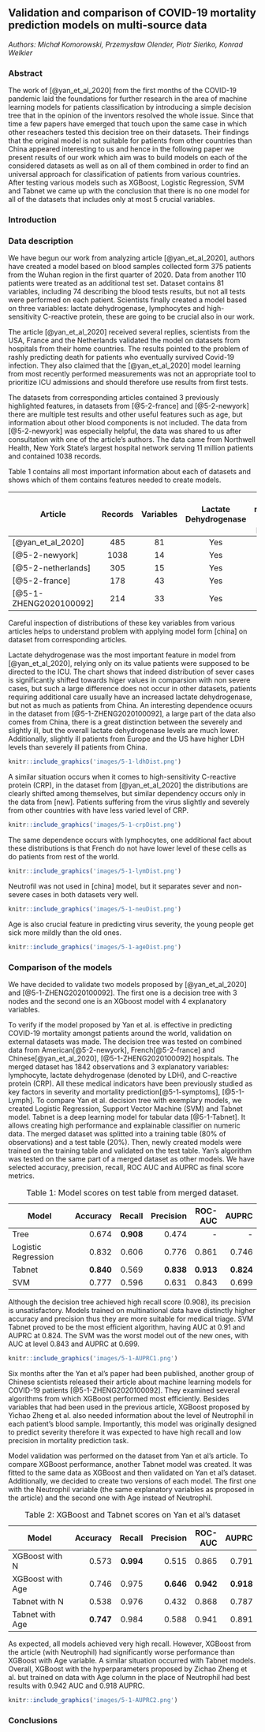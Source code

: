 ## Validation and comparison of COVID-19 mortality prediction models on multi-source data

*Authors: Michał Komorowski, Przemysław Olender, Piotr Sieńko, Konrad Welkier*


### Abstract
The work of [@yan_et_al_2020] from the first months of the COVID-19 pandemic laid the foundations for further research in the area of machine learning models for patients classification by introducing a simple decision tree that in the opinion of the inventors resolved the whole issue. Since that time a few papers have emerged that touch upon the same case in which other reseachers tested this decision tree on their datasets. Their findings that the original model is not suitable for patients from other countries than China appeared interesting to us and hence in the following paper we present results of our work which aim was to build models on each of the considered datasets as well as on all of them combined in order to find an universal approach for classification of patients from various countries. After testing various models such as XGBoost, Logistic Regression, SVM and Tabnet we came up with the conclusion that there is no one model for all of the datasets that includes only at most 5 crucial variables.


### Introduction

### Data description

We have begun our work from analyzing article [@yan_et_al_2020], authors have created a model based on blood samples collected form 375 patients from the Wuhan region in the first quarter of 2020. Data from another 110 patients were treated as an additional test set. Dataset contains 81 variables, including 74 describing the blood tests results, but not all tests were performed on each patient. Scientists finally created a model based on three variables: lactate dehydrogenase, lymphocytes and high-sensitivity C-reactive protein, these are going to be crucial also in our work.

The article [@yan_et_al_2020] received several replies, scientists from the USA, France and the Netherlands validated the model on datasets from hospitals from their home countries. The results pointed to the problem of rashly predicting death for patients who eventually survived Covid-19 infection. They also claimed that the [@yan_et_al_2020] model learning from most recently performed  measurements was not an appropriate tool to prioritize ICU admissions and should therefore use results from first tests.

The datasets from corresponding articles contained 3 previously highlighted features, in datasets from [@5-2-france] and [@5-2-newyork] there are multiple test results and other useful features such as age, but information about other blood components is not included. The data from [@5-2-newyork] was especially helpful, the data was shared to us after consultation with one of the article's authors. The data came from Northwell Health, New York State's largest hospital network serving 11 million patients and contained 1038 records.


Table 1 contains all most important information about each of datasets and shows which of them contains features needed to create models.

| Article         | Records | Variables | Lactate Dehydrogenase| High reactive C protein | Lymphocytes    | Neutrophil | Age |
|-----------------|:-------:|:---------:|:-------------------:|:-----------------------:|:--------------:|:----------:|:---:|
|[@yan_et_al_2020]|485      |81         | Yes                 | Yes                     | Yes            | Yes        | Yes |
|[@5-2-newyork]   |1038     |14         | Yes                 | Yes                     | Yes            | No         | No  |
|[@5-2-netherlands]     |305      |15         | Yes                 | Yes                     | Yes            | No         | Yes |
|[@5-2-france]    |178      |43         | Yes                 | Yes                     | Yes            | No         | Yes |
|[@5-1-ZHENG2020100092]|214  |33      | Yes                 | Yes                     | Yes            | Yes        | Yes |

Careful inspection of distributions of these key variables from various articles helps to understand problem with applying model form [china] on dataset from corresponding articles.

Lactate dehydrogenase was the most important feature in model from [@yan_et_al_2020], relying only on its value patients were supposed to be directed to the ICU. The chart shows that indeed distribution of sever cases is significantly shifted towards higer values in comparsion with non severe cases, but such a large difference does not occur in other datasets, patients requiring additional care usually have an increased lactate dehydrogenase, but not as much as patients from China. An interesting dependence ocuurs in the dataset from [@5-1-ZHENG2020100092], a large part of the data also comes from China, there is a great distinction between the severely and slightly ill, but the overall lactate dehydrogenase levels are much lower. Additionally, slightly ill patients from Europe and the US have higher LDH levels than severely ill patients from China.

```{r 5-1-ldhDist, out.width="850", fig.align="center", echo=FALSE, fig.cap='Comparison of lactate dehydrogenase amongst datasets'}
knitr::include_graphics('images/5-1-ldhDist.png')
```

A similar situation occurs when it comes to high-sensitivity C-reactive protein (CRP), in the dataset from [@yan_et_al_2020] the distributions are clearly shifted among themselves, but similar dependency occurs only in the data from [new]. Patients suffering from the virus slightly and severely from other countries with have less varied level of CRP.

```{r 5-1-crpDist, out.width="850", fig.align="center", echo=FALSE, fig.cap='Comparison of high reactive C protein amongst datasets'}
knitr::include_graphics('images/5-1-crpDist.png')
```


The same dependence occurs with lymphocytes, one additional fact about these distributions is that French do not have lower level of these cells as do patients from rest of the world.


```{r 5-1-lymDist, out.width="850", fig.align="center", echo=FALSE, fig.cap='Comparison of lymphocytes amongst datasets'}
knitr::include_graphics('images/5-1-lymDist.png')
```

Neutrofil was not used in [china] model, but it separates sever and non-severe cases in both datasets very well.

```{r 5-1-neuDist, out.width="850", fig.align="center", echo=FALSE, fig.cap='Comparison of neutrophil amongst datasets'}
knitr::include_graphics('images/5-1-neuDist.png')
```

Age is also crucial feature in predicting virus severity, the young people get sick more mildly than the old ones.

```{r 5-1-neuAge, out.width="850", fig.align="center", echo=FALSE, fig.cap='Comparison of patients age amongst datasets'}
knitr::include_graphics('images/5-1-ageDist.png')
```


### Comparison of the models

We have decided to validate two models proposed by [@yan_et_al_2020] and [@5-1-ZHENG2020100092]. The first one is a decision tree with 3 nodes and the second one is an XGboost model with 4 explanatory variables. 

To verify if the model proposed by Yan et al. is effective in predicting COVID-19 mortality amongst patients around the world, validation on external datasets was made. The decision tree was tested on combined data from American[@5-2-newyork], French[@5-2-france] and Chinese[@yan_et_al_2020], [@5-1-ZHENG2020100092] hospitals. The merged dataset has 1842 observations and 3 explanatory variables: lymphocyte, lactate dehydrogenase (denoted by LDH), and C-reactive protein (CRP). All these medical indicators have been previously studied as key factors in severity and mortality prediction[@5-1-symptoms], [@5-1-Lymph]. To compare Yan et al. decision tree with exemplary models, we created Logistic Regression, Support Vector Machine (SVM) and Tabnet model. Tabnet is a deep learning model for tabular data [@5-1-Tabnet]. It allows creating high performance and explainable classifier on numeric data. The merged dataset was splitted into a training table (80% of observations) and a test table (20%). Then, newly created models were trained on the training table and validated on the test table. Yan's algorithm was tested on the same part of a merged dataset as other models. We have selected accuracy, precision, recall, ROC AUC and AUPRC as final score metrics. 

Table: Table 1: Model scores on test table from merged dataset.

| Model                | Accuracy |  Recall | Precision | ROC-AUC | AUPRC | 
|----------------------|---------:|--------:|----------:|--------:|--------:|
| Tree                 |   0.674  |**0.908**| 0.474     | -       | -       |
| Logistic Regression  |   0.832  |   0.606 | 0.776     | 0.861   | 0.746   |
| Tabnet               | **0.840**|   0.569 | **0.838** |**0.913**|**0.824**|
| SVM                  |   0.777  |   0.596 | 0.631     | 0.843   | 0.699   |

Although the decision tree achieved high recall score (0.908), its precision is unsatisfactory. Models trained on multinational data have distinctly higher accuracy and precision thus they are more suitable for medical triage. SVM Tabnet proved to be the most efficient algorithm, having AUC at 0.91 and AUPRC at 0.824. The SVM was the worst model out of the new ones, with AUC at level 0.843 and AUPRC at 0.699.

```{r 5-1-AUPRC1, out.width="700", fig.align="center", echo=FALSE, fig.cap='AUPRC results on test table from merged dataset'}
knitr::include_graphics('images/5-1-AUPRC1.png')
```

Six months after the Yan et al's paper had been published, another group of Chinese scientists released their article about machine learning models for COVID-19 patients [@5-1-ZHENG2020100092]. They examined several algorithms from which XGBoost performed most efficiently. Besides variables that had been used in the previous article, XGBoost proposed by Yichao Zheng et al. also needed information about the level of Neutrophil in each patient's blood sample. 
Importantly, this model was originally designed to predict severity therefore it was expected to have high recall and low precision in mortality prediction task. 

Model validation was performed on the dataset from Yan et al's article. To compare XGBoost performance, another Tabnet model was created. It was fitted to the same data as XGBoost and then validated on Yan et al's dataset. Additionally, we decided to create two versions of each model. The first one with the Neutrophil variable (the same explanatory variables as proposed in the article) and the second one with Age instead of Neutrophil. 

Table: Table 2: XGBoost and Tabnet scores on Yan et al's dataset

| Model                | Accuracy |  Recall | Precision | ROC-AUC | AUPRC | 
|----------------------|---------:|--------:|----------:|--------:|--------:|
| XGBoost with N       |   0.573  |**0.994**| 0.515     | 0.865   | 0.791   |
| XGBoost with Age     |   0.746  |   0.975 | **0.646** |**0.942**|**0.918**|
| Tabnet with N        |   0.538  |   0.976 | 0.432     | 0.868   | 0.787   |
| Tabnet with Age      |**0.747** |   0.984 | 0.588     | 0.941   | 0.891   |

As expected, all models achieved very high recall. However, XGBoost from the article (with Neutrophil) had significantly worse performance than XGBoost with Age variable. A similar situation occurred with Tabnet models. 
Overall, XGBoost with the hyperparameters proposed by Zichao Zheng et al. but trained on data with Age column in the place of Neutrophil had best results with 0.942 AUC and 0.918 AUPRC. 

```{r 5-1-AUPRC2, out.width="700", fig.align="center", echo=FALSE, fig.cap='AUPRC results on  Yan et al dataset'}
knitr::include_graphics('images/5-1-AUPRC2.png')
```
### Conclusions
